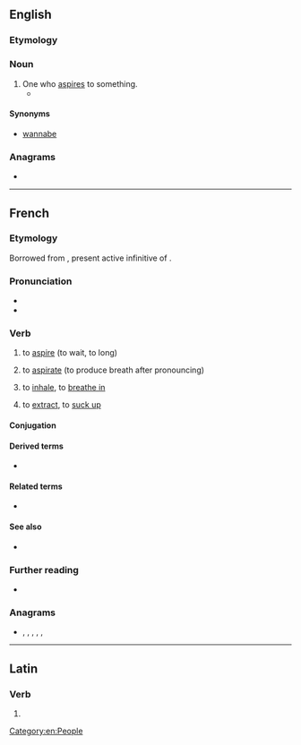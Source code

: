 ==English==

===Etymology===
{{suffix|aspire|er|id2=agent noun|lang=en}}

===Noun===
{{en-noun}}

# One who [[aspire]]s to something.
#* {{quote-journal|lang=en|date=October 4, 2007|author=Stephanie Rosenbloom|title=Calling All Alpha Kitties|work=New York Times|url=http://www.nytimes.com/2007/10/04/fashion/04atoosa.html
|passage=Yet as the Rapunzel-editor in her high tower, she said, she had begun to feel walled off from the legions of '''aspirers'''.}}

====Synonyms====
* [[wannabe]]

===Anagrams===
* {{anagrams|en|a=aeiprrs|Rapiers|pairers|parries|praiser|rapiers|raspier|repairs}}

[[Category:en:People]]

----

==French==

===Etymology===
Borrowed from {{bor|fr|la|aspīrāre}}, present active infinitive of {{m|la|aspīrō}}.

===Pronunciation===
* {{fr-IPA}}
* {{audio|Fr-aspirer.ogg|aspirer|lang=fr}}

===Verb===
{{fr-verb}}

# {{lb|fr|intransitive|followed by à}} to [[aspire]] (to wait, to long)
# {{lb|fr|transitive}} to [[aspirate]] (to produce breath after pronouncing)
# {{lb|fr|transitive}} to [[inhale]], to [[breathe in]]
# {{lb|fr|transitive}} to [[extract]], to [[suck up]]
#: {{ux|fr|Il a '''aspiré''' la poussière.|He '''vacuumed''' the dust up.}}

====Conjugation====
{{fr-conj-auto}}

====Derived terms====
* {{l|fr|aspirateur}}

====Related terms====
* {{l|fr|aspiration}}

====See also====
* {{l|fr|muet}}

===Further reading===
* {{R:TLFi}}

===Anagrams===
* {{l|fr|périras}}, {{l|fr|praires}}, {{l|fr|prieras}}, {{l|fr|reprisa}}, {{l|fr|respira}}, {{l|fr|riperas}}

----

==Latin==

===Verb===
{{la-verb-form|aspīrer}}

# {{inflection of|aspīrō||1|s|pres|pasv|subj|lang=la}}